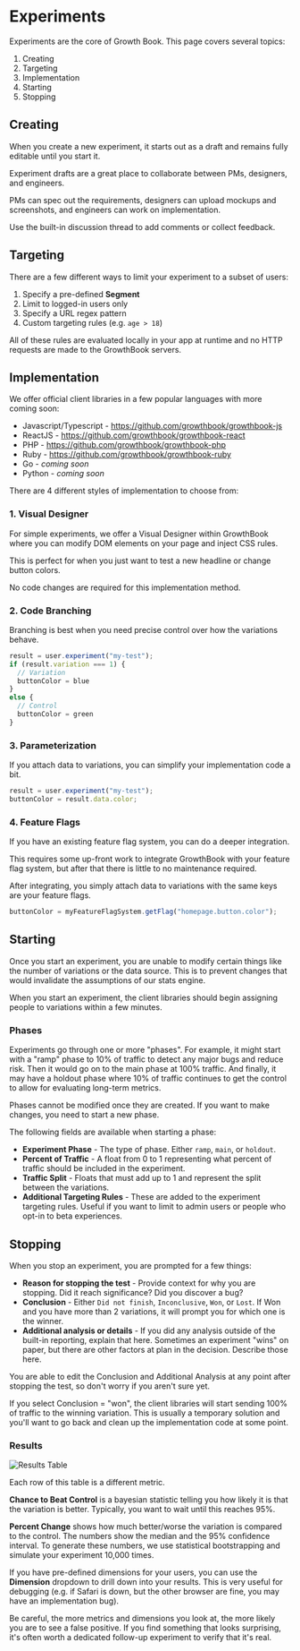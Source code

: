 # Experiments

Experiments are the core of Growth Book.  This page covers several topics:

1.  Creating
2.  Targeting
3.  Implementation
4.  Starting
5.  Stopping

## Creating

When you create a new experiment, it starts out as a draft and remains fully editable until you start it.

Experiment drafts are a great place to collaborate between PMs, designers, and engineers. 

PMs can spec out the requirements, designers can upload mockups and screenshots, and engineers can work on implementation.

Use the built-in discussion thread to add comments or collect feedback.

## Targeting

There are a few different ways to limit your experiment to a subset of users:

1.  Specify a pre-defined **Segment**
2.  Limit to logged-in users only
3.  Specify a URL regex pattern
4.  Custom targeting rules (e.g. `age > 18`)

All of these rules are evaluated locally in your app at runtime and no HTTP requests are made to the GrowthBook servers.

## Implementation

We offer official client libraries in a few popular languages with more coming soon:

*  Javascript/Typescript - <https://github.com/growthbook/growthbook-js>
*  ReactJS - <https://github.com/growthbook/growthbook-react>
*  PHP - <https://github.com/growthbook/growthbook-php>
*  Ruby - <https://github.com/growthbook/growthbook-ruby>
*  Go - *coming soon*
*  Python - *coming soon*

There are 4 different styles of implementation to choose from:

### 1. Visual Designer

For simple experiments, we offer a Visual Designer within GrowthBook where you can modify DOM elements on your page and inject CSS rules.  

This is perfect for when you just want to test a new headline or change button colors.

No code changes are required for this implementation method.

### 2. Code Branching

Branching is best when you need precise control over how the variations behave.

```ts
result = user.experiment("my-test");
if (result.variation === 1) {
  // Variation
  buttonColor = blue
}
else {
  // Control
  buttonColor = green
}
```

### 3. Parameterization

If you attach data to variations, you can simplify your implementation code a bit.

```ts
result = user.experiment("my-test");
buttonColor = result.data.color;
```

### 4. Feature Flags

If you have an existing feature flag system, you can do a deeper integration.

This requires some up-front work to integrate GrowthBook with your feature flag system, but after that there is little to no maintenance required.

After integrating, you simply attach data to variations with the same keys are your feature flags.

```ts
buttonColor = myFeatureFlagSystem.getFlag("homepage.button.color");
```


## Starting

Once you start an experiment, you are unable to modify certain things like the number of variations or the data source.
This is to prevent changes that would invalidate the assumptions of our stats engine.

When you start an experiment, the client libraries should begin assigning people to variations within a few minutes.

### Phases

Experiments go through one or more "phases". For example, it might start with a "ramp" phase to 10% of traffic to detect any major bugs and reduce risk.  Then it would go on to
the main phase at 100% traffic.  And finally, it may have a holdout phase where 10% of traffic continues to get the control to allow for evaluating
long-term metrics.

Phases cannot be modified once they are created. If you want to make changes, you need to start a new phase.

The following fields are available when starting a phase:

-  **Experiment Phase** - The type of phase.  Either `ramp`, `main`, or `holdout`.
-  **Percent of Traffic** - A float from 0 to 1 representing what percent of traffic should be included in the experiment.
-  **Traffic Split** - Floats that must add up to 1 and represent the split between the variations.
-  **Additional Targeting Rules** - These are added to the experiment targeting rules. Useful if you want to limit to admin users or people who opt-in to beta experiences.

## Stopping

When you stop an experiment, you are prompted for a few things:

-  **Reason for stopping the test** - Provide context for why you are stopping. Did it reach significance?  Did you discover a bug?
-  **Conclusion** - Either `Did not finish`, `Inconclusive`, `Won`, or `Lost`.  If Won and you have more than 2 variations, it will prompt you for which one is the winner.
-  **Additional analysis or details** - If you did any analysis outside of the built-in reporting, explain that here. Sometimes an experiment "wins" on paper, but there are other factors at plan in the decision. Describe those here.

You are able to edit the Conclusion and Additional Analysis at any point after stopping the test, so don't worry if you aren't sure yet.

If you select Conclusion = "won", the client libraries will start sending 100% of traffic to the winning variation.
This is usually a temporary solution and you'll want to go back and clean up the implementation code at some point.

### Results

![Results Table](/images/results-table.png)

Each row of this table is a different metric.

**Chance to Beat Control** is a bayesian statistic telling you how likely it is that the variation is better.  Typically,
you want to wait until this reaches 95%.

**Percent Change** shows how much better/worse the variation is compared to the control.  The numbers show the median and the 95% confidence interval.
To generate these numbers, we use statistical bootstrapping and simulate your experiment 10,000 times.

If you have pre-defined dimensions for your users, you can use the **Dimension** dropdown to drill down into your results.
This is very useful for debugging (e.g. if Safari is down, but the other browser are fine, you may have an implementation bug).

Be careful, the more metrics and dimensions you look at, the more likely you are to see a false positive. If you find something that looks 
surprising, it's often worth a dedicated follow-up experiment to verify that it's real.